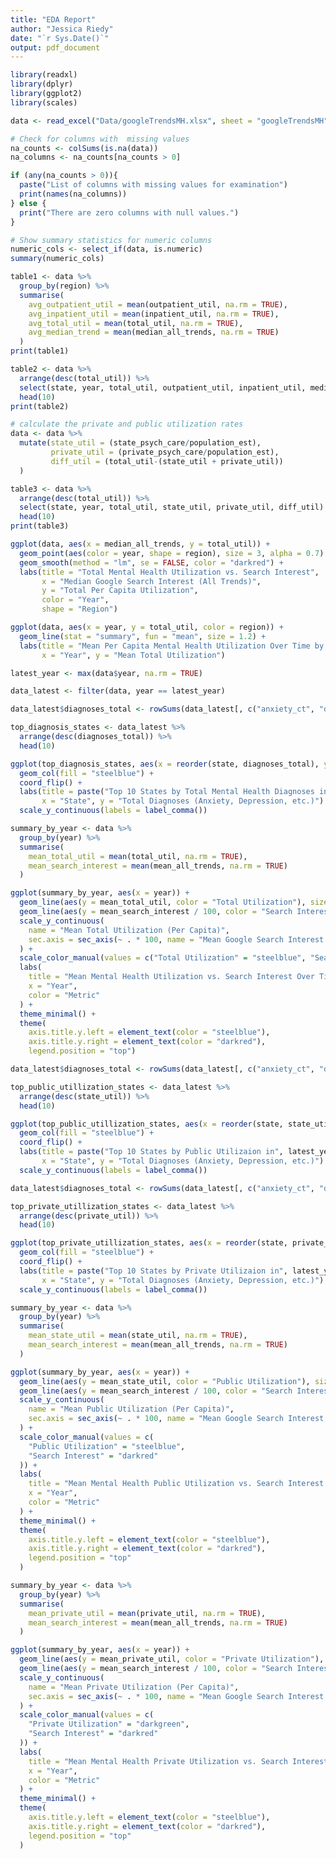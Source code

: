 ```yaml
---
title: "EDA Report"
author: "Jessica Riedy"
date: "`r Sys.Date()`"
output: pdf_document
---
```


```r
library(readxl)
library(dplyr)
library(ggplot2)
library(scales)

data <- read_excel("Data/googleTrendsMH.xlsx", sheet = "googleTrendsMH")
```

```r
# Check for columns with  missing values
na_counts <- colSums(is.na(data))
na_columns <- na_counts[na_counts > 0]

if (any(na_counts > 0)){
  paste("List of columns with missing values for examination")
  print(names(na_columns))
} else {
  print("There are zero columns with null values.")
}

# Show summary statistics for numeric columns
numeric_cols <- select_if(data, is.numeric)
summary(numeric_cols)
```
```r
table1 <- data %>%
  group_by(region) %>%
  summarise(
    avg_outpatient_util = mean(outpatient_util, na.rm = TRUE),
    avg_inpatient_util = mean(inpatient_util, na.rm = TRUE),
    avg_total_util = mean(total_util, na.rm = TRUE),
    avg_median_trend = mean(median_all_trends, na.rm = TRUE)
  )
print(table1)
```

```r
table2 <- data %>%
  arrange(desc(total_util)) %>%
  select(state, year, total_util, outpatient_util, inpatient_util, median_all_trends) %>%
  head(10)
print(table2)
```

```r
# calculate the private and public utilization rates
data <- data %>%
  mutate(state_util = (state_psych_care/population_est),
         private_util = (private_psych_care/population_est),
         diff_util = (total_util-(state_util + private_util))
  )

table3 <- data %>%
  arrange(desc(total_util)) %>%
  select(state, year, total_util, state_util, private_util, diff_util) %>%
  head(10)
print(table3)
```

```r
ggplot(data, aes(x = median_all_trends, y = total_util)) +
  geom_point(aes(color = year, shape = region), size = 3, alpha = 0.7) +
  geom_smooth(method = "lm", se = FALSE, color = "darkred") +
  labs(title = "Total Mental Health Utilization vs. Search Interest",
       x = "Median Google Search Interest (All Trends)",
       y = "Total Per Capita Utilization",
       color = "Year", 
       shape = "Region")

```

```r
ggplot(data, aes(x = year, y = total_util, color = region)) +
  geom_line(stat = "summary", fun = "mean", size = 1.2) +
  labs(title = "Mean Per Capita Mental Health Utilization Over Time by Region",
       x = "Year", y = "Mean Total Utilization")
```

```r
latest_year <- max(data$year, na.rm = TRUE)

data_latest <- filter(data, year == latest_year)

data_latest$diagnoses_total <- rowSums(data_latest[, c("anxiety_ct", "depression_ct", "adhd_ct", "bipolar_ct", "trauma_stress_ct")], na.rm = TRUE)

top_diagnosis_states <- data_latest %>%
  arrange(desc(diagnoses_total)) %>%
  head(10)

ggplot(top_diagnosis_states, aes(x = reorder(state, diagnoses_total), y = diagnoses_total)) +
  geom_col(fill = "steelblue") +
  coord_flip() +
  labs(title = paste("Top 10 States by Total Mental Health Diagnoses in", latest_year),
       x = "State", y = "Total Diagnoses (Anxiety, Depression, etc.)") + 
  scale_y_continuous(labels = label_comma())
```

```r
summary_by_year <- data %>%
  group_by(year) %>%
  summarise(
    mean_total_util = mean(total_util, na.rm = TRUE),
    mean_search_interest = mean(mean_all_trends, na.rm = TRUE)
  )

ggplot(summary_by_year, aes(x = year)) +
  geom_line(aes(y = mean_total_util, color = "Total Utilization"), size = 1.2) +
  geom_line(aes(y = mean_search_interest / 100, color = "Search Interest"), size = 1.2, linetype = "dashed") +
  scale_y_continuous(
    name = "Mean Total Utilization (Per Capita)",
    sec.axis = sec_axis(~ . * 100, name = "Mean Google Search Interest (0-100 Scale)")
  ) +
  scale_color_manual(values = c("Total Utilization" = "steelblue", "Search Interest" = "darkred")) +
  labs(
    title = "Mean Mental Health Utilization vs. Search Interest Over Time",
    x = "Year",
    color = "Metric"
  ) +
  theme_minimal() +
  theme(
    axis.title.y.left = element_text(color = "steelblue"),
    axis.title.y.right = element_text(color = "darkred"),
    legend.position = "top")
```

```r
data_latest$diagnoses_total <- rowSums(data_latest[, c("anxiety_ct", "depression_ct", "adhd_ct", "bipolar_ct", "trauma_stress_ct")], na.rm = TRUE)

top_public_utillization_states <- data_latest %>%
  arrange(desc(state_util)) %>%
  head(10)

ggplot(top_public_utillization_states, aes(x = reorder(state, state_util), y = diagnoses_total)) +
  geom_col(fill = "steelblue") +
  coord_flip() +
  labs(title = paste("Top 10 States by Public Utilizaion in", latest_year),
       x = "State", y = "Total Diagnoses (Anxiety, Depression, etc.)") + 
  scale_y_continuous(labels = label_comma())
```
```r
data_latest$diagnoses_total <- rowSums(data_latest[, c("anxiety_ct", "depression_ct", "adhd_ct", "bipolar_ct", "trauma_stress_ct")], na.rm = TRUE)

top_private_utillization_states <- data_latest %>%
  arrange(desc(private_util)) %>%
  head(10)

ggplot(top_private_utillization_states, aes(x = reorder(state, private_util), y = diagnoses_total)) +
  geom_col(fill = "steelblue") +
  coord_flip() +
  labs(title = paste("Top 10 States by Private Utilizaion in", latest_year),
       x = "State", y = "Total Diagnoses (Anxiety, Depression, etc.)") + 
  scale_y_continuous(labels = label_comma())
```
```r
summary_by_year <- data %>%
  group_by(year) %>%
  summarise(
    mean_state_util = mean(state_util, na.rm = TRUE),
    mean_search_interest = mean(mean_all_trends, na.rm = TRUE)
  )

ggplot(summary_by_year, aes(x = year)) +
  geom_line(aes(y = mean_state_util, color = "Public Utilization"), size = 1.2) +
  geom_line(aes(y = mean_search_interest / 100, color = "Search Interest"), size = 1.2, linetype = "dashed") +
  scale_y_continuous(
    name = "Mean Public Utilization (Per Capita)",
    sec.axis = sec_axis(~ . * 100, name = "Mean Google Search Interest (0-100 Scale)")
  ) +
  scale_color_manual(values = c(
    "Public Utilization" = "steelblue",
    "Search Interest" = "darkred"
  )) +
  labs(
    title = "Mean Mental Health Public Utilization vs. Search Interest Over Time",
    x = "Year",
    color = "Metric"
  ) +
  theme_minimal() +
  theme(
    axis.title.y.left = element_text(color = "steelblue"),
    axis.title.y.right = element_text(color = "darkred"),
    legend.position = "top"
  )
```

```r
summary_by_year <- data %>%
  group_by(year) %>%
  summarise(
    mean_private_util = mean(private_util, na.rm = TRUE),  
    mean_search_interest = mean(mean_all_trends, na.rm = TRUE)
  )

ggplot(summary_by_year, aes(x = year)) +
  geom_line(aes(y = mean_private_util, color = "Private Utilization"), size = 1.2) +
  geom_line(aes(y = mean_search_interest / 100, color = "Search Interest"), size = 1.2, linetype = "dashed") +
  scale_y_continuous(
    name = "Mean Private Utilization (Per Capita)",
    sec.axis = sec_axis(~ . * 100, name = "Mean Google Search Interest (0-100 Scale)")
  ) +
  scale_color_manual(values = c(
    "Private Utilization" = "darkgreen",
    "Search Interest" = "darkred"
  )) +
  labs(
    title = "Mean Mental Health Private Utilization vs. Search Interest Over Time",
    x = "Year",
    color = "Metric"
  ) +
  theme_minimal() +
  theme(
    axis.title.y.left = element_text(color = "steelblue"),
    axis.title.y.right = element_text(color = "darkred"),
    legend.position = "top"
  )
```